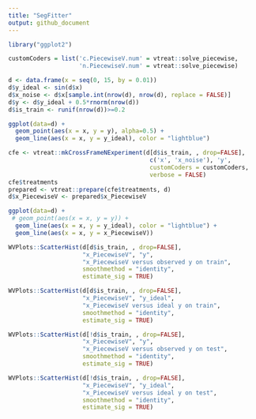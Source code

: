 ```yaml
---
title: "SegFitter"
output: github_document
---
```


```r
library("ggplot2")
```

```r
customCoders = list('c.PiecewiseV.num' = vtreat::solve_piecewise,
                    'n.PiecewiseV.num' = vtreat::solve_piecewise)
```


```r
d <- data.frame(x = seq(0, 15, by = 0.01))
d$y_ideal <- sin(d$x)
d$x_noise <- d$x[sample.int(nrow(d), nrow(d), replace = FALSE)]
d$y <- d$y_ideal + 0.5*rnorm(nrow(d))
d$is_train <- runif(nrow(d))>=0.2

ggplot(data=d) +
  geom_point(aes(x = x, y = y), alpha=0.5) + 
  geom_line(aes(x = x, y = y_ideal), color = "lightblue")

cfe <- vtreat::mkCrossFrameNExperiment(d[d$is_train, , drop=FALSE], 
                                        c('x', 'x_noise'), 'y',
                                        customCoders = customCoders,
                                        verbose = FALSE)
cfe$treatments
prepared <- vtreat::prepare(cfe$treatments, d)
d$x_PiecewiseV <- prepared$x_PiecewiseV

ggplot(data=d) +
 # geom_point(aes(x = x, y = y)) + 
  geom_line(aes(x = x, y = y_ideal), color = "lightblue") + 
  geom_line(aes(x = x, y = x_PiecewiseV))

WVPlots::ScatterHist(d[d$is_train, , drop=FALSE], 
                     "x_PiecewiseV", "y",
                     "x_PiecewiseV versus observed y on train",
                     smoothmethod = "identity",
                     estimate_sig = TRUE)

WVPlots::ScatterHist(d[d$is_train, , drop=FALSE], 
                     "x_PiecewiseV", "y_ideal",
                     "x_PiecewiseV versus ideal y on train",
                     smoothmethod = "identity",
                     estimate_sig = TRUE)

WVPlots::ScatterHist(d[!d$is_train, , drop=FALSE], 
                     "x_PiecewiseV", "y",
                     "x_PiecewiseV versus observed y on test",
                     smoothmethod = "identity",
                     estimate_sig = TRUE)

WVPlots::ScatterHist(d[!d$is_train, , drop=FALSE], 
                     "x_PiecewiseV", "y_ideal",
                     "x_PiecewiseV versus ideal y on test",
                     smoothmethod = "identity",
                     estimate_sig = TRUE)
```
